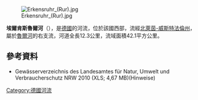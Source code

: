 {{Expand language|1=de|time=2020-07-21T04:51:51+00:00}}
{{Coord|50.581012|N|6.379023|E|display=title}}
[[Image:Erkensruhr_(Rur).jpg|right]]

'''埃爾肯斯魯爾河'''（{{lang-de|Erkensruhr}}），是[[德國|德國]]的河流，位於該國西部，流經[[北萊茵-威斯特法倫州|北萊茵-威斯特法倫州]]，屬於[[魯爾河|魯爾河]]的右支流，河道全長12.3公里，流域面積42.1平方公里。

==參考資料==
* Gewässerverzeichnis des Landesamtes für Natur, Umwelt und Verbraucherschutz NRW 2010 (XLS; 4,67 MB)(Hinweise)

{{Germany-geo-stub}}
[[Category:德國河流|Category:德國河流]]